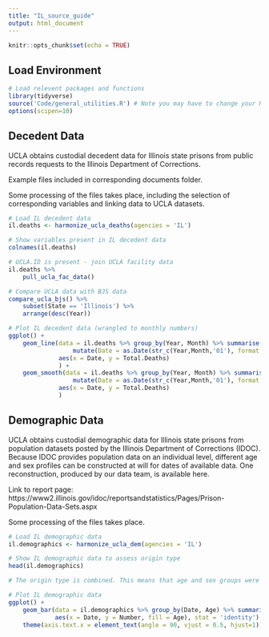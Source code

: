 ```yaml
---
title: "IL_source_guide"
output: html_document
---
```


```r
knitr::opts_chunk$set(echo = TRUE)
```

## Load Environment

```r
# Load relevent packages and functions
library(tidyverse)
source('Code/general_utilities.R') # Note you may have to change your Rmarkdown option for evaluate chunks to project instead of document
options(scipen=10)
```

## Decedent Data

UCLA obtains custodial decedent data for Illinois state prisons from public records requests to the Illinois Department of Corrections.

Example files included in corresponding documents folder.

Some processing of the files takes place, including the selection of corresponding variables and linking data 
to UCLA datasets. 

```r
# Load IL decedent data
il.deaths <- harmonize_ucla_deaths(agencies = 'IL')

# Show variables present in IL decedent data
colnames(il.deaths)

# UCLA.ID is present - join UCLA facility data
il.deaths %>%
    pull_ucla_fac_data()

# Compare UCLA data with BJS data
compare_ucla_bjs() %>%
    subset(State == 'Illinois') %>%
    arrange(desc(Year))

# Plot IL decedent data (wrangled to monthly numbers)
ggplot() +
    geom_line(data = il.deaths %>% group_by(Year, Month) %>% summarise(Total.Deaths = n()) %>% 
                  mutate(Date = as.Date(str_c(Year,Month,'01'), format = '%Y%B%d')),
              aes(x = Date, y = Total.Deaths)
              ) +
    geom_smooth(data = il.deaths %>% group_by(Year, Month) %>% summarise(Total.Deaths = n()) %>% 
                  mutate(Date = as.Date(str_c(Year,Month,'01'), format = '%Y%B%d')),
              aes(x = Date, y = Total.Deaths)
              )

```


## Demographic Data

UCLA obtains custodial demographic data for Illinois state prisons from population datasets posted by the Illinois Department of Corrections (IDOC). Because IDOC provides population data on an individual level, different age and sex profiles can be constructed at will for dates of available data. One reconstruction, produced by our data team, is available here.

Link to report page: https://www2.illinois.gov/idoc/reportsandstatistics/Pages/Prison-Population-Data-Sets.aspx

Some processing of the files takes place. 

```r
# Load IL demographic data
il.demographics <- harmonize_ucla_dem(agencies = 'IL')

# Show IL demographic data to assess origin type
head(il.demographics)

# The origin type is combined. This means that age and sex groups were aggregated and reported together.  

# Plot IL demographic data 
ggplot() +
    geom_bar(data = il.demographics %>% group_by(Date, Age) %>% summarise(Number = sum(Number, na.rm = TRUE)),
             aes(x = Date, y = Number, fill = Age), stat = 'identity') +
    theme(axis.text.x = element_text(angle = 90, vjust = 0.5, hjust=1)) # To see dates on x axis



```

